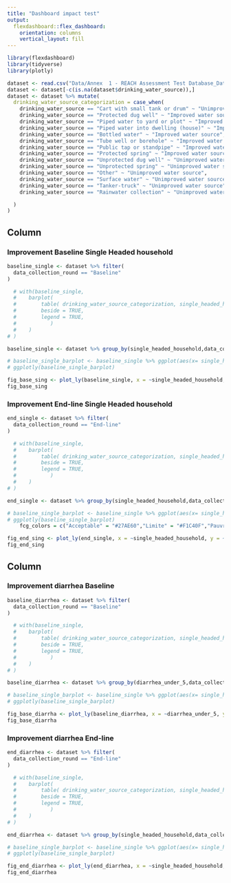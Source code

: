 ```yaml
---
title: "Dashboard impact test"
output: 
  flexdashboard::flex_dashboard:
    orientation: columns
    vertical_layout: fill
---
```


```r
library(flexdashboard)
library(tidyverse)
library(plotly)

dataset <- read.csv("Data/Annex  1 - REACH Assessment Test Database_DataAnalyst_v2.csv")
dataset <- dataset[-c(is.na(dataset$drinking_water_source)),]
dataset <- dataset %>% mutate(
  drinking_water_source_categorization = case_when(
    drinking_water_source == "Cart with small tank or drum" ~ "Unimproved water source",
    drinking_water_source == "Protected dug well" ~ "Improved water source",
    drinking_water_source == "Piped water to yard or plot" ~ "Improved water source",
    drinking_water_source == "Piped water into dwelling (house)" ~ "Improved water source",
    drinking_water_source == "Bottled water" ~ "Improved water source",
    drinking_water_source == "Tube well or borehole" ~ "Improved water source",
    drinking_water_source == "Public tap or standpipe" ~ "Improved water source",
    drinking_water_source == "Protected spring" ~ "Improved water source",
    drinking_water_source == "Unprotected dug well" ~ "Unimproved water source",
    drinking_water_source == "Unprotected spring" ~ "Unimproved water source",
    drinking_water_source == "Other" ~ "Unimproved water source",
    drinking_water_source == "Surface water" ~ "Unimproved water source",
    drinking_water_source == "Tanker-truck" ~ "Unimproved water source",
    drinking_water_source == "Rainwater collection" ~ "Unimproved water source"

  )
)
```

Column {data-width=500}
-----------------------------------------------------------------------

### Improvement Baseline Single Headed household

```r
baseline_single <- dataset %>% filter(
  data_collection_round == "Baseline"
)

  # with(baseline_single,
  #    barplot(
  #        table( drinking_water_source_categorization, single_headed_household),
  #        beside = TRUE,
  #        legend = TRUE,
  #           )
  #    )
# )

baseline_single <- dataset %>% group_by(single_headed_household,data_collection_round) %>%  count(drinking_water_source_categorization) %>% mutate(perc = 100 * n / sum(n)) %>% ungroup() %>% select(-n) %>% mutate_if(is.numeric, round, 1)

# baseline_single_barplot <- baseline_single %>% ggplot(aes(x= single_headed_household, y = perc, fill = drinking_water_source_categorization)) +geom_bar(position="fill", stat = "identity")
# ggplotly(baseline_single_barplot)

fig_base_sing <- plot_ly(baseline_single, x = ~single_headed_household, y = ~perc, color = ~drinking_water_source_categorization)
fig_base_sing

```

### Improvement End-line Single Headed household


```r
end_single <- dataset %>% filter(
  data_collection_round == "End-line"
)

  # with(baseline_single,
  #    barplot(
  #        table( drinking_water_source_categorization, single_headed_household),
  #        beside = TRUE,
  #        legend = TRUE,
  #           )
  #    )
# )

end_single <- dataset %>% group_by(single_headed_household,data_collection_round) %>%  count(drinking_water_source_categorization) %>% mutate(perc = 100 * n / sum(n)) %>% ungroup() %>% select(-n) %>% mutate_if(is.numeric, round, 1)

# baseline_single_barplot <- baseline_single %>% ggplot(aes(x= single_headed_household, y = perc, fill = drinking_water_source_categorization)) +geom_bar(position="fill", stat = "identity")
# ggplotly(baseline_single_barplot)
    fcg_colors = c("Acceptable" = "#27AE60","Limite" = "#F1C40F","Pauvre" = "#C0392B")

fig_end_sing <- plot_ly(end_single, x = ~single_headed_household, y = ~perc, color = ~drinking_water_source_categorization, colors = c("yellow", "blue"))
fig_end_sing
```


Column {data-width=500}
-----------------------------------------------------------------------

### Improvement diarrhea Baseline

```r
baseline_diarrhea <- dataset %>% filter(
  data_collection_round == "Baseline"
)

  # with(baseline_single,
  #    barplot(
  #        table( drinking_water_source_categorization, single_headed_household),
  #        beside = TRUE,
  #        legend = TRUE,
  #           )
  #    )
# )

baseline_diarrhea <- dataset %>% group_by(diarrhea_under_5,data_collection_round) %>%  count(drinking_water_source_categorization) %>% mutate(perc = 100 * n / sum(n)) %>% ungroup() %>% select(-n) %>% mutate_if(is.numeric, round, 1)

# baseline_single_barplot <- baseline_single %>% ggplot(aes(x= single_headed_household, y = perc, fill = drinking_water_source_categorization)) +geom_bar(position="fill", stat = "identity")
# ggplotly(baseline_single_barplot)

fig_base_diarrha <- plot_ly(baseline_diarrhea, x = ~diarrhea_under_5, y = ~perc, color = ~drinking_water_source_categorization)
fig_base_diarrha
```

### Improvement diarrhea End-line

```r
end_diarrhea <- dataset %>% filter(
  data_collection_round == "End-line"
)

  # with(baseline_single,
  #    barplot(
  #        table( drinking_water_source_categorization, single_headed_household),
  #        beside = TRUE,
  #        legend = TRUE,
  #           )
  #    )
# )

end_diarrhea <- dataset %>% group_by(single_headed_household,data_collection_round) %>%  count(drinking_water_source_categorization) %>% mutate(perc = 100 * n / sum(n)) %>% ungroup() %>% select(-n) %>% mutate_if(is.numeric, round, 1)

# baseline_single_barplot <- baseline_single %>% ggplot(aes(x= single_headed_household, y = perc, fill = drinking_water_source_categorization)) +geom_bar(position="fill", stat = "identity")
# ggplotly(baseline_single_barplot)

fig_end_diarrhea <- plot_ly(end_diarrhea, x = ~single_headed_household, y = ~perc, color = ~drinking_water_source_categorization, colors = c("yellow", "blue"))
fig_end_diarrhea
```

